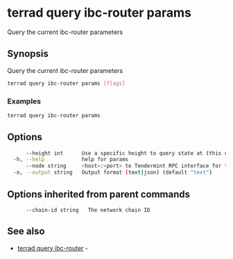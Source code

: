 # terrad query ibc-router params

Query the current ibc-router parameters

## Synopsis

Query the current ibc-router parameters

```sh Terrad
terrad query ibc-router params [flags]
```

### Examples

```sh Terrad
terrad query ibc-router params
```

## Options

```sh Terrad
      --height int      Use a specific height to query state at (this can error if the node is pruning state)
  -h, --help            help for params
      --node string     <host>:<port> to Tendermint RPC interface for this chain (default "tcp://localhost:26657")
  -o, --output string   Output format (text|json) (default "text")
```

## Options inherited from parent commands

```
      --chain-id string   The network chain ID
```

## See also

* [terrad query ibc-router](terrad_query_ibc-router.mdx)	 - 


